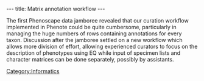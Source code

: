 ---
title: Matrix annotation workflow
---

The first Phenoscape data jamboree revealed that our curation workflow implemented in Phenote could be quite cumbersome, particularly in managing the huge numbers of rows containing annotations for every taxon.  Discussion after the jamboree settled on a new workflow which allows more division of effort, allowing experienced curators to focus on the description of phenotypes using EQ while input of specimen lists and character matrices can be done separately, possibly by assistants.

[[Category:Informatics]]